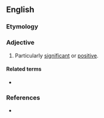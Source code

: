 ==English==

===Etymology===
{{rfe|en}}

===Adjective===
{{en-adj|-}}

# Particularly [[significant]] or [[positive]].

====Related terms====
* {{l|en|red letter day}}

===References===
* {{R:OneLook}}